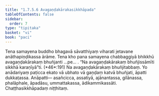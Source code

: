 ```yaml
---
title: "1.7.5.6 Avagaṇḍakārakasikkhāpada"
tableOfContents: false
sidebar:
  order: 7
type: "tipitaka"
basket: "vi"
book: "paci"
---
```



<DynamicBreadcrumb />

<Division number="622" book="paci">

<Paragraph number="1914" book="paci">
Tena samayena buddho bhagavā sāvatthiyaṃ viharati jetavane anāthapiṇḍikassa ārāme. Tena kho pana samayena chabbaggiyā bhikkhū avagaṇḍakārakaṃ bhuñjanti …pe… .
</Paragraph>

<Paragraph number="1915" book="paci">
<Emphasis>“Na avagaṇḍakārakaṃ bhuñjissāmīti sikkhā</Emphasis> <Emphasis>karaṇīyā”</Emphasis>ti. (*46*:<Emphasis>191</Emphasis>)
</Paragraph>

<Paragraph number="1916" book="paci">
Na avagaṇḍakārakaṃ bhuñjitabbaṃ. Yo anādariyaṃ paṭicca ekato vā ubhato vā gaṇḍaṃ katvā bhuñjati, āpatti dukkaṭassa.
</Paragraph>

<Paragraph number="1917" book="paci">
Anāpatti— asañcicca, assatiyā, ajānantassa, gilānassa, phalāphale, āpadāsu, ummattakassa, ādikammikassāti.

</Paragraph>
</Division>

<Paragraph number="1918" type="center" book="paci">
Chaṭṭhasikkhāpadaṃ niṭṭhitaṃ.
</Paragraph>